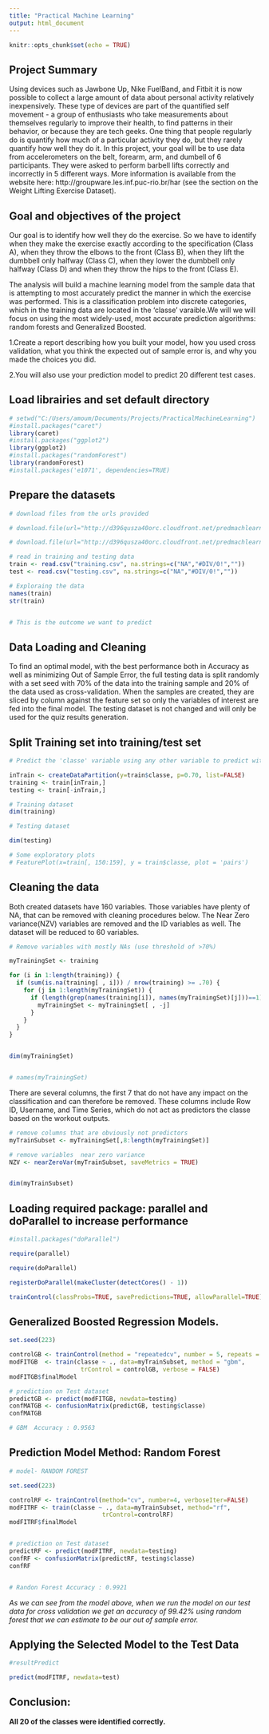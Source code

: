 ```yaml
---
title: "Practical Machine Learning"
output: html_document
---
```


```r

knitr::opts_chunk$set(echo = TRUE)


```

## Project Summary
Using devices such as Jawbone Up, Nike FuelBand, and Fitbit it is now possible to collect a large amount of data about personal activity relatively inexpensively. These type of devices are part of the quantified self movement - a group of enthusiasts who take measurements about themselves regularly to improve their health, to find patterns in their behavior, or because they are tech geeks. One thing that people regularly do is quantify how much of a particular activity they do, but they rarely quantify how well they do it. In this project, your goal will be to use data from accelerometers on the belt, forearm, arm, and dumbell of 6 participants. They were asked to perform barbell lifts correctly and incorrectly in 5 different ways. More information is available from the website here: http://groupware.les.inf.puc-rio.br/har (see the section on the Weight Lifting Exercise Dataset).



## Goal  and objectives of the project

Our goal is to identify how well they do the exercise. So we have to identify when they make the exercise exactly according to the specification (Class A), when they throw the elbows to the front (Class B), when they lift the dumbbell only halfway (Class C), when they lower the dumbbell only halfway (Class D) and when they throw the hips to the front (Class E).

The analysis will build a machine learning model from the sample data that is attempting to most accurately predict the manner in which the exercise was performed. This is a classification problem into discrete categories, which in the training data are located in the 'classe' varaible.We will  we will focus on using the most widely-used, most accurate prediction algorithms: random forests and Generalized Boosted.


1.Create a report describing how you built your model, how you used cross validation, what you think the expected out of sample error is, and why you made the choices you did. 

2.You will also use your prediction model to predict 20 different test cases.

## Load librairies and set default directory
```r

# setwd("C:/Users/amoum/Documents/Projects/PracticalMachineLearning")
#install.packages("caret")
library(caret)
#install.packages("ggplot2")
library(ggplot2)
#install.packages("randomForest")
library(randomForest)
#install.packages('e1071', dependencies=TRUE)

```
## Prepare the datasets
```r

# download files from the urls provided

# download.file(url="http://d396qusza40orc.cloudfront.net/predmachlearn/pml-training.csv", destfile="training.csv")

# download.file(url="http://d396qusza40orc.cloudfront.net/predmachlearn/pml-testing.csv", destfile="testing.csv")

# read in training and testing data
train <- read.csv("training.csv", na.strings=c("NA","#DIV/0!",""))
test <- read.csv("testing.csv", na.strings=c("NA","#DIV/0!",""))

# Exploraing the data
names(train)
str(train)


# This is the outcome we want to predict

```

## Data Loading and Cleaning
To find an optimal model, with the best performance both in Accuracy as well as minimizing Out of Sample Error, the full testing data is split randomly with a set seed with 70% of the data into the training sample and 20% of the data used as cross-validation. When the samples are created, they are sliced by column against the feature set so only the variables of interest are fed into the final model.
The testing dataset is not changed and will only be used for the quiz results generation.

## Split Training set into training/test set

```r
# Predict the 'classe' variable using any other variable to predict with

inTrain <- createDataPartition(y=train$classe, p=0.70, list=FALSE)
training <- train[inTrain,]
testing <- train[-inTrain,]

# Training dataset
dim(training)

# Testing dataset

dim(testing)

# Some exploratory plots
# FeaturePlot(x=train[, 150:159], y = train$classe, plot = 'pairs')
```
## Cleaning the data
Both created datasets have 160 variables. Those variables have plenty of NA, that can be removed with cleaning procedures below. The Near Zero variance(NZV) variables are removed and the ID variables as well. The dataset will be reduced to 60 variables.
```r
# Remove variables with mostly NAs (use threshold of >70%)

myTrainingSet <- training

for (i in 1:length(training)) {
  if (sum(is.na(training[ , i])) / nrow(training) >= .70) {
    for (j in 1:length(myTrainingSet)) {
      if (length(grep(names(training[i]), names(myTrainingSet)[j]))==1) {
        myTrainingSet <- myTrainingSet[ , -j]
      }
    }
  }
}


dim(myTrainingSet)


# names(myTrainingSet)
```
There are several columns, the first 7 that do not have any impact on the classification and can therefore be removed. These columns include Row ID, Username, and Time Series, which do not act as predictors the classe based on the workout outputs.

```r
# remove columns that are obviously not predictors
myTrainSubset <- myTrainingSet[,8:length(myTrainingSet)]

# remove variables  near zero variance
NZV <- nearZeroVar(myTrainSubset, saveMetrics = TRUE)


dim(myTrainSubset)

```
## Loading required package: parallel and doParallel to increase performance

```r
#install.packages("doParallel")

require(parallel)

require(doParallel)

registerDoParallel(makeCluster(detectCores() - 1))

trainControl(classProbs=TRUE, savePredictions=TRUE, allowParallel=TRUE)

```
## Generalized Boosted Regression Models.


```r

set.seed(223)

controlGB <- trainControl(method = "repeatedcv", number = 5, repeats = 1)
modFITGB  <- train(classe ~ ., data=myTrainSubset, method = "gbm",
                    trControl = controlGB, verbose = FALSE)
modFITGB$finalModel

# prediction on Test dataset
predictGB <- predict(modFITGB, newdata=testing)
confMATGB <- confusionMatrix(predictGB, testing$classe)
confMATGB

# GBM  Accuracy : 0.9563  

```

## Prediction Model Method: Random Forest
```r

# model- RANDOM FOREST

set.seed(223)

controlRF <- trainControl(method="cv", number=4, verboseIter=FALSE)
modFITRF <- train(classe ~ ., data=myTrainSubset, method="rf",
                          trControl=controlRF)
modFITRF$finalModel


# prediction on Test dataset
predictRF <- predict(modFITRF, newdata=testing)
confRF <- confusionMatrix(predictRF, testing$classe)
confRF


# Randon Forest Accuracy : 0.9921 


```

*As we can see from the model above, when we run the model on our test data for cross validation we get an accuracy of 99.42% using random forest that we can estimate to be our out of sample error.*

## Applying the Selected Model to the Test Data

```r

#resultPredict

predict(modFITRF, newdata=test)


```

## Conclusion:

**All 20 of the classes were identified correctly.**

